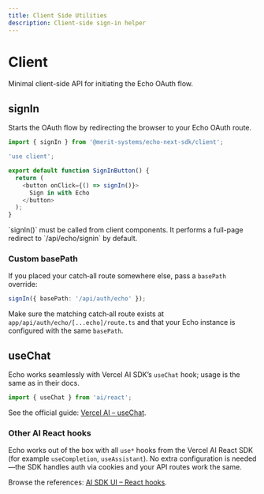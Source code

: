 ```yaml
---
title: Client Side Utilities
description: Client-side sign-in helper
---
```



# Client

Minimal client-side API for initiating the Echo OAuth flow.

## signIn

Starts the OAuth flow by redirecting the browser to your Echo OAuth route.

```typescript
import { signIn } from '@merit-systems/echo-next-sdk/client';

'use client';

export default function SignInButton() {
  return (
    <button onClick={() => signIn()}>
      Sign in with Echo
    </button>
  );
}
```

<Callout type="info">
`signIn()` must be called from client components. It performs a full-page redirect to `/api/echo/signin` by default.
</Callout>

### Custom basePath

If you placed your catch‑all route somewhere else, pass a `basePath` override:

```typescript
signIn({ basePath: '/api/auth/echo' });
```

Make sure the matching catch‑all route exists at `app/api/auth/echo/[...echo]/route.ts` and that your Echo instance is configured with the same `basePath`.

## useChat

Echo works seamlessly with Vercel AI SDK’s `useChat` hook; usage is the same as in their docs.

```typescript
import { useChat } from 'ai/react';
```

See the official guide: [Vercel AI – useChat](https://ai-sdk.dev/docs/reference/ai-sdk-ui/use-chat#usechat).

### Other AI React hooks

Echo works out of the box with all `use*` hooks from the Vercel AI React SDK (for example `useCompletion`, `useAssistant`). No extra configuration is needed—the SDK handles auth via cookies and your API routes work the same.

Browse the references: [AI SDK UI – React hooks](https://ai-sdk.dev/docs/reference/ai-sdk-ui).

